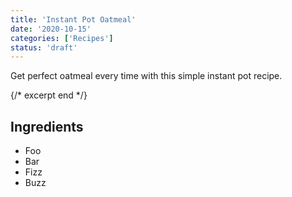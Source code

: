 ```yaml
---
title: 'Instant Pot Oatmeal'
date: '2020-10-15'
categories: ['Recipes']
status: 'draft'
---
```


Get perfect oatmeal every time with this simple instant pot recipe.

{/* excerpt end */}

## Ingredients

- Foo
- Bar
- Fizz
- Buzz
